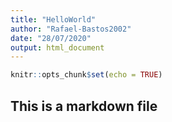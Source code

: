 ---
title: "HelloWorld"
author: "Rafael-Bastos2002"
date: "28/07/2020"
output: html_document
---

```{r setup, include=FALSE}
knitr::opts_chunk$set(echo = TRUE)
```
## This is a markdown file